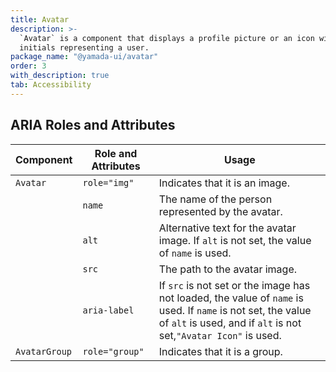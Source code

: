 ```yaml
---
title: Avatar
description: >-
  `Avatar` is a component that displays a profile picture or an icon with
  initials representing a user.
package_name: "@yamada-ui/avatar"
order: 3
with_description: true
tab: Accessibility
---
```


## ARIA Roles and Attributes

| Component     | Role and Attributes | Usage                                                                                                                                                                            |
| ------------- | ------------------- | -------------------------------------------------------------------------------------------------------------------------------------------------------------------------------- |
| `Avatar`      | `role="img"`        | Indicates that it is an image.                                                                                                                                                   |
|               | `name`              | The name of the person represented by the avatar.                                                                                                                                |
|               | `alt`               | Alternative text for the avatar image. If `alt` is not set, the value of `name` is used.                                                                                         |
|               | `src`               | The path to the avatar image.                                                                                                                                                    |
|               | `aria-label`        | If `src` is not set or the image has not loaded, the value of `name` is used. If `name` is not set, the value of `alt` is used, and if `alt` is not set,`"Avatar Icon"` is used. |
| `AvatarGroup` | `role="group"`      | Indicates that it is a group.                                                                                                                                                    |
